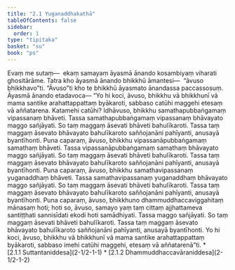```yaml
---
title: "2.1 Yuganaddhakathā"
tableOfContents: false
sidebar:
  order: 1
type: "tipitaka"
basket: "su"
book: "ps"
---
```



<DynamicBreadcrumb />

<Division number="1" book="ps">

<Paragraph number="1329" book="ps">
Evaṃ me sutaṃ—  ekaṃ samayaṃ āyasmā ānando kosambiyaṃ viharati ghositārāme. Tatra kho āyasmā ānando bhikkhū āmantesi—  “āvuso bhikkhavo”ti. “Āvuso”ti kho te bhikkhū āyasmato ānandassa paccassosuṃ. Āyasmā ānando etadavoca—


</Paragraph>

<Paragraph number="1330" book="ps">
“Yo hi koci, āvuso, bhikkhu vā bhikkhunī vā mama santike arahattappattaṃ byākaroti, sabbaso catūhi maggehi etesaṃ vā aññatarena. Katamehi catūhi?


</Paragraph>

<Paragraph number="1331" book="ps">
Idhāvuso, bhikkhu samathapubbaṅgamaṃ vipassanaṃ bhāveti. Tassa samathapubbaṅgamaṃ vipassanaṃ bhāvayato maggo sañjāyati. So taṃ maggaṃ āsevati bhāveti bahulīkaroti. Tassa taṃ maggaṃ āsevato bhāvayato bahulīkaroto saññojanāni pahīyanti, anusayā byantīhonti.


</Paragraph>

<Paragraph number="1332" book="ps">
Puna caparaṃ, āvuso, bhikkhu vipassanāpubbaṅgamaṃ samathaṃ bhāveti. Tassa vipassanāpubbaṅgamaṃ samathaṃ bhāvayato maggo sañjāyati. So taṃ maggaṃ āsevati bhāveti bahulīkaroti. Tassa taṃ maggaṃ āsevato bhāvayato bahulīkaroto saññojanāni pahīyanti, anusayā byantīhonti.


</Paragraph>

<Paragraph number="1333" book="ps">
Puna caparaṃ, āvuso, bhikkhu samathavipassanaṃ yuganaddhaṃ bhāveti. Tassa samathavipassanaṃ yuganaddhaṃ bhāvayato maggo sañjāyati. So taṃ maggaṃ āsevati bhāveti bahulīkaroti. Tassa taṃ maggaṃ āsevato bhāvayato bahulīkaroto saññojanāni pahīyanti, anusayā byantīhonti.


</Paragraph>

<Paragraph number="1334" book="ps">
Puna caparaṃ, āvuso, bhikkhuno dhammuddhaccaviggahitaṃ mānasaṃ hoti; hoti so, āvuso, samayo yaṃ taṃ cittaṃ ajjhattameva santiṭṭhati sannisīdati ekodi hoti samādhiyati. Tassa maggo sañjāyati. So taṃ maggaṃ āsevati bhāveti bahulīkaroti. Tassa taṃ maggaṃ āsevato bhāvayato bahulīkaroto saññojanāni pahīyanti, anusayā byantīhonti.


</Paragraph>

<Paragraph number="1335" book="ps">
Yo hi koci, āvuso, bhikkhu vā bhikkhunī vā mama santike arahattappattaṃ byākaroti, sabbaso imehi catūhi maggehi, etesaṃ vā aññatarenā”ti.

</Paragraph>
</Division>

<TableOfContents book="ps" section="2.1">
* [2.1.1 Suttantaniddesa](2-1/2-1-1)
* [2.1.2 Dhammuddhaccavāraniddesa](2-1/2-1-2)
</TableOfContents>